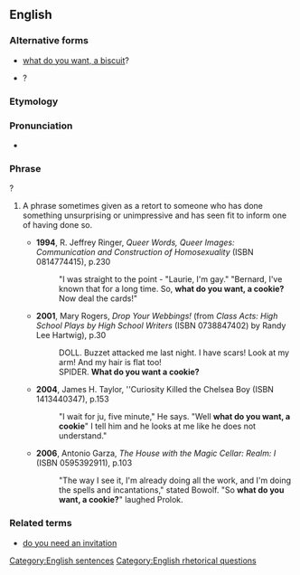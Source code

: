 ==English==

===Alternative forms===
* {{qualifier|UK}} [[what do you want, a biscuit]]?
* {{l|en|what do you want, a medal}}?

===Etymology===
{{rfe|lang=en}}

===Pronunciation===
* {{rfp|lang=en}}<!-- Stress is an important here as a difference from its sum of parts expression -->

===Phrase===
{{en-phrase|head=[[what]] [[do]] [[you]] [[want]], [[a]] [[cookie]]}}?

# {{label|en|rhetorical question|sarcastic}} A phrase sometimes given as a retort to someone who has done something unsurprising or unimpressive and has seen fit to inform one of having done so.
#* '''1994''', R. Jeffrey Ringer, ''Queer Words, Queer Images: Communication and Construction of Homosexuality'' (ISBN 0814774415), p.230
#*: "I was straight to the point - "Laurie, I'm gay." "Bernard, I've known that for a long time. So, '''what do you want, a cookie?''' Now deal the cards!"
#* '''2001''', Mary Rogers, ''Drop Your Webbings!'' (from ''Class Acts: High School Plays by High School Writers'' (ISBN 0738847402) by Randy Lee Hartwig), p.30
#*: DOLL. Buzzet attacked me last night. I have scars! Look at my arm! And my hair is flat too!
#*: SPIDER. '''What do you want a cookie?'''
#* '''2004''', James H. Taylor, ''Curiosity Killed the Chelsea Boy (ISBN 1413440347), p.153
#*: "I wait for ju, five minute," He says. "Well '''what do you want, a cookie'''" I tell him and he looks at me like he does not understand."
#* '''2006''', Antonio Garza, ''The House with the Magic Cellar: Realm: I'' (ISBN 0595392911), p.103
#*: "The way I see it, I'm already doing all the work, and I'm doing the spells and incantations," stated Bowolf. "So '''what do you want, a cookie?'''" laughed Prolok.

===Related terms===
* [[do you need an invitation]]

[[Category:English sentences]]
[[Category:English rhetorical questions]]